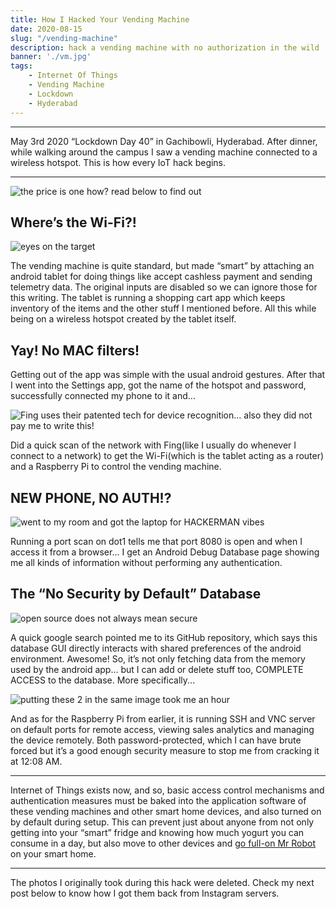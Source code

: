 ```yaml
---
title: How I Hacked Your Vending Machine
date: 2020-08-15
slug: "/vending-machine"
description: hack a vending machine with no authorization in the wild
banner: './vm.jpg'
tags:
    - Internet Of Things
    - Vending Machine
    - Lockdown
    - Hyderabad
---
```

---

May 3rd 2020 “Lockdown Day 40” in Gachibowli, Hyderabad. After dinner, while walking around the campus I saw a vending machine connected to a wireless hotspot. This is how every IoT hack begins.

---

![the price is one how? read below to find out](./one.jpg)

## Where’s the Wi-Fi?!

![eyes on the target](./machine.jpg)

The vending machine is quite standard, but made “smart” by attaching an android tablet for doing things like accept cashless payment and sending telemetry data. The original inputs are disabled so we can ignore those for this writing. The tablet is running a shopping cart app which keeps inventory of the items and the other stuff I mentioned before. All this while being on a wireless hotspot created by the tablet itself.

## Yay! No MAC filters!

Getting out of the app was simple with the usual android gestures. After that I went into the Settings app, got the name of the hotspot and password, successfully connected my phone to it and…

![Fing uses their patented tech for device recognition… also they did not pay me to write this\!](./devices.jpg)

Did a quick scan of the network with Fing(like I usually do whenever I connect to a network) to get the Wi-Fi(which is the tablet acting as a router) and a Raspberry Pi to control the vending machine.

## NEW PHONE, NO AUTH!?

![went to my room and got the laptop for HACKERMAN vibes](./database.jpg)

Running a port scan on dot1 tells me that port 8080 is open and when I access it from a browser... I get an Android Debug Database page showing me all kinds of information without performing any authentication.

## The “No Security by Default” Database

![open source does not always mean secure](./github.jpg)

A quick google search pointed me to its GitHub repository, which says this database GUI directly interacts with shared preferences of the android environment. Awesome! So, it’s not only fetching data from the memory used by the android app... but I can add or delete stuff too, COMPLETE ACCESS to the database. More specifically...

![putting these 2 in the same image took me an hour](./price.png)

And as for the Raspberry Pi from earlier, it is running SSH and VNC server on default ports for remote access, viewing sales analytics and managing the device remotely. Both password-protected, which I can have brute forced but it’s a good enough security measure to stop me from cracking it at 12:08 AM.

---

Internet of Things exists now, and so, basic access control mechanisms and authentication measures must be baked into the application software of these vending machines and other smart home devices, and also turned on by default during setup. This can prevent just about anyone from not only getting into your “smart” fridge and knowing how much yogurt you can consume in a day, but also move to other devices and [go full-on Mr Robot](https://youtu.be/aAj8zHOEfiI) on your smart home.

---

The photos I originally took during this hack were deleted. Check my next post below to know how I got them back from Instagram servers.
